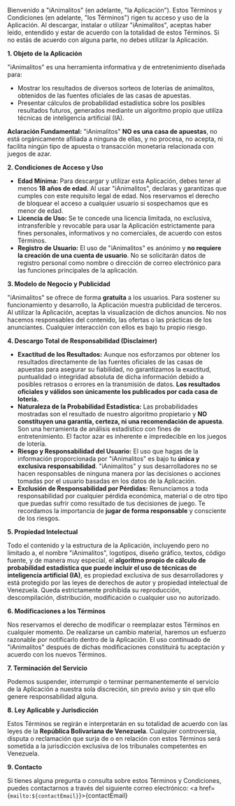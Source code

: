 
Bienvenido a "iAnimalitos" (en adelante, "la Aplicación"). Estos Términos y Condiciones (en adelante, "los Términos") rigen tu acceso y uso de la Aplicación. Al descargar, instalar o utilizar "iAnimalitos", aceptas haber leído, entendido y estar de acuerdo con la totalidad de estos Términos. Si no estás de acuerdo con alguna parte, no debes utilizar la Aplicación.

**1. Objeto de la Aplicación**

"iAnimalitos" es una herramienta informativa y de entretenimiento diseñada para:

- Mostrar los resultados de diversos sorteos de loterías de animalitos, obtenidos de las fuentes oficiales de las casas de apuestas.
- Presentar cálculos de probabilidad estadística sobre los posibles resultados futuros, generados mediante un algoritmo propio que utiliza técnicas de inteligencia artificial (IA).

**Aclaración Fundamental:** "iAnimalitos" **NO es una casa de apuestas**, no está orgánicamente afiliada a ninguna de ellas, y no procesa, no acepta, ni facilita ningún tipo de apuesta o transacción monetaria relacionada con juegos de azar.

**2. Condiciones de Acceso y Uso**

- **Edad Mínima:** Para descargar y utilizar esta Aplicación, debes tener al menos **18 años de edad**. Al usar "iAnimalitos", declaras y garantizas que cumples con este requisito legal de edad. Nos reservamos el derecho de bloquear el acceso a cualquier usuario si sospechamos que es menor de edad.
- **Licencia de Uso:** Se te concede una licencia limitada, no exclusiva, intransferible y revocable para usar la Aplicación estrictamente para fines personales, informativos y no comerciales, de acuerdo con estos Términos.
- **Registro de Usuario:** El uso de "iAnimalitos" es anónimo y **no requiere la creación de una cuenta de usuario**. No se solicitarán datos de registro personal como nombre o dirección de correo electrónico para las funciones principales de la aplicación.

**3. Modelo de Negocio y Publicidad**

"iAnimalitos" se ofrece de forma **gratuita** a los usuarios. Para sostener su funcionamiento y desarrollo, la Aplicación muestra publicidad de terceros. Al utilizar la Aplicación, aceptas la visualización de dichos anuncios. No nos hacemos responsables del contenido, las ofertas o las prácticas de los anunciantes. Cualquier interacción con ellos es bajo tu propio riesgo.

**4. Descargo Total de Responsabilidad (Disclaimer)**

- **Exactitud de los Resultados:** Aunque nos esforzamos por obtener los resultados directamente de las fuentes oficiales de las casas de apuestas para asegurar su fiabilidad, no garantizamos la exactitud, puntualidad o integridad absoluta de dicha información debido a posibles retrasos o errores en la transmisión de datos. **Los resultados oficiales y válidos son únicamente los publicados por cada casa de lotería.**
- **Naturaleza de la Probabilidad Estadística:** Las probabilidades mostradas son el resultado de nuestro algoritmo propietario y **NO constituyen una garantía, certeza, ni una recomendación de apuesta**. Son una herramienta de análisis estadístico con fines de entretenimiento. El factor azar es inherente e impredecible en los juegos de lotería.
- **Riesgo y Responsabilidad del Usuario:** El uso que hagas de la información proporcionada por "iAnimalitos" es bajo tu **única y exclusiva responsabilidad**. "iAnimalitos" y sus desarrolladores no se hacen responsables de ninguna manera por las decisiones o acciones tomadas por el usuario basadas en los datos de la Aplicación.
- **Exclusión de Responsabilidad por Pérdidas:** Renunciamos a toda responsabilidad por cualquier pérdida económica, material o de otro tipo que puedas sufrir como resultado de tus decisiones de juego. Te recordamos la importancia de **jugar de forma responsable** y consciente de los riesgos.

**5. Propiedad Intelectual**

Todo el contenido y la estructura de la Aplicación, incluyendo pero no limitado a, el nombre "iAnimalitos", logotipos, diseño gráfico, textos, código fuente, y de manera muy especial, el **algoritmo propio de cálculo de probabilidad estadística que puede incluir el uso de técnicas de inteligencia artificial (IA)**, es propiedad exclusiva de sus desarrolladores y está protegido por las leyes de derechos de autor y propiedad intelectual de Venezuela. Queda estrictamente prohibida su reproducción, descompilación, distribución, modificación o cualquier uso no autorizado.

**6. Modificaciones a los Términos**

Nos reservamos el derecho de modificar o reemplazar estos Términos en cualquier momento. De realizarse un cambio material, haremos un esfuerzo razonable por notificarlo dentro de la Aplicación. El uso continuado de "iAnimalitos" después de dichas modificaciones constituirá tu aceptación y acuerdo con los nuevos Términos.

**7. Terminación del Servicio**

Podemos suspender, interrumpir o terminar permanentemente el servicio de la Aplicación a nuestra sola discreción, sin previo aviso y sin que ello genere responsabilidad alguna.

**8. Ley Aplicable y Jurisdicción**

Estos Términos se regirán e interpretarán en su totalidad de acuerdo con las leyes de la **República Bolivariana de Venezuela**. Cualquier controversia, disputa o reclamación que surja de o en relación con estos Términos será sometida a la jurisdicción exclusiva de los tribunales competentes en Venezuela.

**9. Contacto**

Si tienes alguna pregunta o consulta sobre estos Términos y Condiciones, puedes contactarnos a través del siguiente correo electrónico: <a href={`mailto:${contactEmail}`}>{contactEmail}</a>
